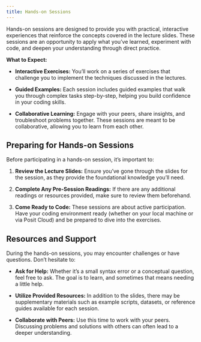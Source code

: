 ```yaml
---
title: Hands-on Sessions
---
```


Hands-on sessions are designed to provide you with practical, interactive experiences that reinforce the concepts covered in the lecture slides. These sessions are an opportunity to apply what you've learned, experiment with code, and deepen your understanding through direct practice.

**What to Expect:**

- **Interactive Exercises:** You'll work on a series of exercises that challenge you to implement the techniques discussed in the lectures.

- **Guided Examples:** Each session includes guided examples that walk you through complex tasks step-by-step, helping you build confidence in your coding skills.

- **Collaborative Learning:** Engage with your peers, share insights, and troubleshoot problems together. These sessions are meant to be collaborative, allowing you to learn from each other.

## Preparing for Hands-on Sessions

Before participating in a hands-on session, it’s important to:

1. **Review the Lecture Slides:** Ensure you’ve gone through the slides for the session, as they provide the foundational knowledge you'll need.

2. **Complete Any Pre-Session Readings:** If there are any additional readings or resources provided, make sure to review them beforehand.

3. **Come Ready to Code:** These sessions are about active participation. Have your coding environment ready (whether on your local machine or via Posit Cloud) and be prepared to dive into the exercises.

## Resources and Support

During the hands-on sessions, you may encounter challenges or have questions. Don’t hesitate to:

- **Ask for Help:** Whether it’s a small syntax error or a conceptual question, feel free to ask. The goal is to learn, and sometimes that means needing a little help.

- **Utilize Provided Resources:** In addition to the slides, there may be supplementary materials such as example scripts, datasets, or reference guides available for each session.

- **Collaborate with Peers:** Use this time to work with your peers. Discussing problems and solutions with others can often lead to a deeper understanding.

